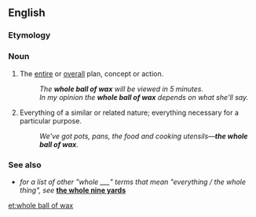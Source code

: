 ==English==

===Etymology===
{{rfe|lang=en}}

===Noun===
{{en-noun|head=[[whole]] [[ball]] of [[wax]]|?}}

# {{lb|en|idiomatic|slang}} The [[entire]] or [[overall]] plan, concept or action.
#: ''The '''whole ball of wax''' will be viewed in 5 minutes.''
#: ''In my opinion the '''whole ball of wax''' depends on what she'll say.''
# {{lb|en|idiomatic|slang}} Everything of a similar or related nature; everything necessary for a particular purpose.
#: ''We've got pots, pans, the food and cooking utensils—'''the whole ball of wax'''.''

===See also===
* ''for a list of other "whole ___" terms that mean "everything / the whole thing", see'' '''[[the whole nine yards]]'''

[[et:whole ball of wax]]